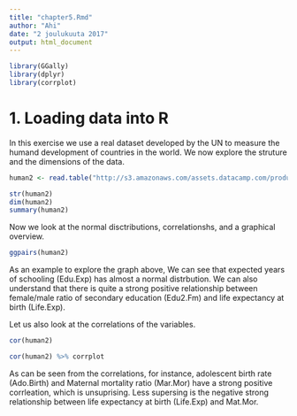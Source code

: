 ```yaml
---
title: "chapter5.Rmd"
author: "Ahi"
date: "2 joulukuuta 2017"
output: html_document
---
```


```r
library(GGally)
library(dplyr)
library(corrplot)
```

# 1. Loading data into R

In this exercise we use a real dataset developed by the UN to measure the humand development of countries in the world. 
We now explore the struture and the dimensions of the data.

```r
human2 <- read.table("http://s3.amazonaws.com/assets.datacamp.com/production/course_2218/datasets/human2.txt", sep  =",", header = T)

str(human2)
dim(human2)
summary(human2)
```

Now we look at the normal disctributions, correlationshs, and a graphical overview.  
```r
ggpairs(human2)
```
As an example to explore the graph above, We can see that expected years of schooling (Edu.Exp) has almost a normal distrbution. We can also understand that there is quite a strong positive relationship between female/male ratio of secondary education (Edu2.Fm) and life expectancy at birth (Life.Exp).  

Let us also look at the correlations of the variables.
```r
cor(human2)
```

```r
cor(human2) %>% corrplot
```

As can be seen from the correlations, for instance, adolescent birth rate (Ado.Birth) and Maternal mortality ratio (Mar.Mor) have a strong positive corrleation, which is unsuprising. Less supersing is the negative strong relationship between life expectancy at birth (Life.Exp) and Mat.Mor.



